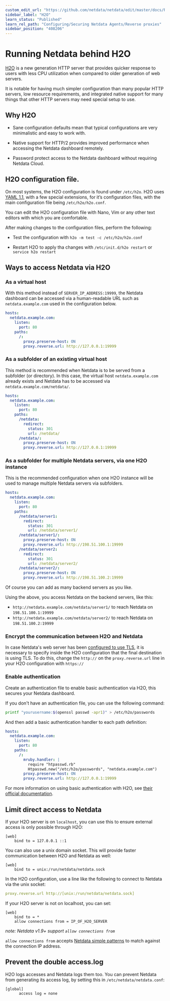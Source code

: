 ```yaml
---
custom_edit_url: "https://github.com/netdata/netdata/edit/master/docs/Running-behind-h2o.md"
sidebar_label: "H2O"
learn_status: "Published"
learn_rel_path: "Configuring/Securing Netdata Agents/Reverse proxies"
sidebar_position: "408206"
---
```



# Running Netdata behind H2O

[H2O](https://h2o.examp1e.net/) is a new generation HTTP server that provides quicker response to users with less CPU utilization when compared to older generation of web servers.

It is notable for having much simpler configuration than many popular HTTP servers, low resource requirements, and integrated native support for many things that other HTTP servers may need special setup to use.

## Why H2O

-   Sane configuration defaults mean that typical configurations are very minimalistic and easy to work with.

-   Native support for HTTP/2 provides improved performance when accessing the Netdata dashboard remotely.

-   Password protect access to the Netdata dashboard without requiring Netdata Cloud.

## H2O configuration file.

On most systems, the H2O configuration is found under `/etc/h2o`. H2O uses [YAML 1.1](https://yaml.org/spec/1.1/), with a few special extensions, for it’s configuration files, with the main configuration file being `/etc/h2o/h2o.conf`. 

You can edit the H2O configuration file with Nano, Vim or any other text editors with which you are comfortable.

After making changes to the configuration files, perform the following:

-   Test the configuration with `h2o -m test -c /etc/h2o/h2o.conf`

-   Restart H2O to apply tha changes with `/etc/init.d/h2o restart` or `service h2o restart`

## Ways to access Netdata via H2O

### As a virtual host

With this method instead of `SERVER_IP_ADDRESS:19999`, the Netdata dashboard can be accessed via a human-readable URL such as `netdata.example.com` used in the configuration below.

```yaml
hosts:
  netdata.example.com:
    listen:
      port: 80
    paths:
      /:
        proxy.preserve-host: ON
        proxy.reverse.url: http://127.0.0.1:19999
```

### As a subfolder of an existing virtual host

This method is recommended when Netdata is to be served from a subfolder (or directory). 
In this case, the virtual host `netdata.example.com` already exists and Netdata has to be accessed via `netdata.example.com/netdata/`.

```yaml
hosts:
  netdata.example.com:
    listen:
      port: 80
    paths:
      /netdata:
        redirect:
          status: 301
          url: /netdata/
      /netdata/:
        proxy.preserve-host: ON
        proxy.reverse.url: http://127.0.0.1:19999
```

### As a subfolder for multiple Netdata servers, via one H2O instance

This is the recommended configuration when one H2O instance will be used to manage multiple Netdata servers via subfolders.

```yaml
hosts:
  netdata.example.com:
    listen:
      port: 80
    paths:
      /netdata/server1:
        redirect:
          status: 301
          url: /netdata/server1/
      /netdata/server1/:
        proxy.preserve-host: ON
        proxy.reverse.url: http://198.51.100.1:19999
      /netdata/server2:
        redirect:
          status: 301
          url: /netdata/server2/
      /netdata/server2/:
        proxy.preserve-host: ON
        proxy.reverse.url: http://198.51.100.2:19999
```

Of course you can add as many backend servers as you like.

Using the above, you access Netdata on the backend servers, like this:

-   `http://netdata.example.com/netdata/server1/` to reach Netdata on `198.51.100.1:19999`
-   `http://netdata.example.com/netdata/server2/` to reach Netdata on `198.51.100.2:19999`

### Encrypt the communication between H2O and Netdata

In case Netdata's web server has been [configured to use TLS](/docs/configuring/securing-netdata-agents/web-server#enabling-tls-support), it is
necessary to specify inside the H2O configuration that the final destination is using TLS. To do this, change the
`http://` on the `proxy.reverse.url` line in your H2O configuration with `https://`

### Enable authentication

Create an authentication file to enable basic authentication via H2O, this secures your Netdata dashboard.

If you don't have an authentication file, you can use the following command:

```sh
printf "yourusername:$(openssl passwd -apr1)" > /etc/h2o/passwords
```

And then add a basic authentication handler to each path definition:

```yaml
hosts:
  netdata.example.com:
    listen:
      port: 80
    paths:
      /:
        mruby.handler: |
          require "htpasswd.rb"
          Htpasswd.new("/etc/h2o/passwords", "netdata.example.com")
        proxy.preserve-host: ON
        proxy.reverse.url: http://127.0.0.1:19999
```

For more information on using basic authentication with H2O, see [their official documentation](https://h2o.examp1e.net/configure/basic_auth.html).

## Limit direct access to Netdata

If your H2O server is on `localhost`, you can use this to ensure external access is only possible through H2O:

```
[web]
    bind to = 127.0.0.1 ::1
```

 

You can also use a unix domain socket. This will provide faster communication between H2O and Netdata as well:

```
[web]
    bind to = unix:/run/netdata/netdata.sock
```

In the H2O configuration, use a line like the following to connect to Netdata via the unix socket:

```yaml
proxy.reverse.url http://[unix:/run/netdata/netdata.sock]
```



If your H2O server is not on localhost, you can set:

```
[web]
    bind to = *
    allow connections from = IP_OF_H2O_SERVER
```

*note: Netdata v1.9+ support `allow connections from`*

`allow connections from` accepts [Netdata simple patterns](/docs/miscellaneous/libnetdata/simple-patterns) to match against
the connection IP address.

## Prevent the double access.log

H2O logs accesses and Netdata logs them too. You can prevent Netdata from generating its access log, by setting
this in `/etc/netdata/netdata.conf`:

```
[global]
      access log = none
```
